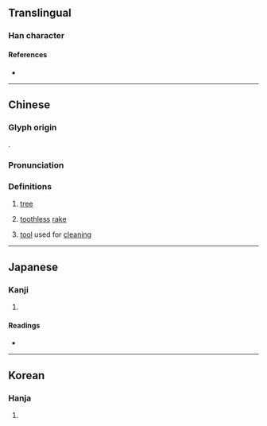 {{character info}}
==Translingual==

===Han character===
{{Han char|rn=75|rad=木|as=02|sn=6|four=48900|canj=DC|ids=⿰木八}}

====References====
* {{Han ref|kx=0510.030|dkj=14427|hdz=21155.020|uh=6733|ud=26419|bh=C9F6|bd=51702}}

----

==Chinese==
{{zh-forms|alt=㭭}}

===Glyph origin===
{{Han etym}}
{{Han compound|木|八|ls=psc|c1=s|c2=p|t1=tree; wood}}.

===Pronunciation===
{{zh-pron
|m=bā
|c=baat3,paa4
|mc=y
|oc=y
|ma=
|cat=n
}}

===Definitions===
{{zh-hanzi}}

# {{rfv-sense|zh}} [[tree]]
# {{lb|zh|literary}} [[toothless]] [[rake]]
# {{lb|zh|literary}} [[tool]] used for [[clean]]ing

----

==Japanese==

===Kanji===
{{ja-kanji|grade=|rs=木02}}

# {{rfdef|ja|sort=木02}}

====Readings====
* {{ja-readings|on=[[はつ]] (hatsu)|kun=[[えぶり]] (eburi)}}

----

==Korean==

===Hanja===
{{ko-hanja|hangeul=파|eumhun=|rv=pa|mr=p'a|y=pha}}

# {{rfdef|ko|sort=木02}}